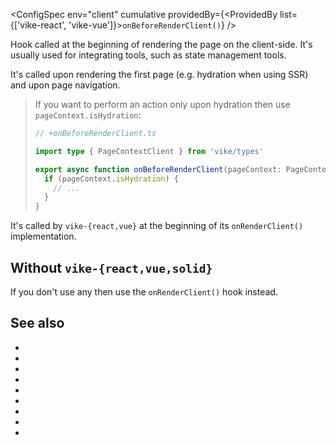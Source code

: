 
<ConfigSpec
  env="client"
  cumulative
  providedBy={<ProvidedBy list={['vike-react', 'vike-vue']}><code>onBeforeRenderClient()</code></ProvidedBy>}
/>

Hook called at the beginning of rendering the page on the client-side. It's usually used for integrating tools, such as state management tools.

It's called upon rendering the first page (e.g. <Link href="/hydration">hydration</Link> when using <Link href="/ssr">SSR</Link>) and upon page navigation.

> If you want to perform an action only upon hydration then use <Link href="/pageContext#isHydration">`pageContext.isHydration`</Link>:
>
> ```ts
> // +onBeforeRenderClient.ts
>
> import type { PageContextClient } from 'vike/types'
>
> export async function onBeforeRenderClient(pageContext: PageContextClient) {
>   if (pageContext.isHydration) {
>     // ...
>   }
> }
> ```

It's called by `vike-{react,vue}` at the beginning of its <Link href="/onRenderClient">`onRenderClient()`</Link> implementation.


## Without `vike-{react,vue,solid}`

If you don't use any <UiFrameworkExtension /> then use <Link href="/onRenderClient">the `onRenderClient()` hook</Link> instead.


## See also

- <Link href="/onAfterRenderClient"/>
- <Link href="/onRenderClient"/>
- <Link href="/onHydrationEnd" />
- <Link href="/onPageTransitionStart" />
- <Link href="/onPageTransitionEnd" />
- <Link href="/onBeforeRenderHtml"/>
- <Link href="/onAfterRenderHtml"/>
- <Link href="/hooks"/>
- <Link href="/client" />
